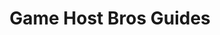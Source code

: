 ---
title: Game Host Bros Guides
tableOfContents: false
description: Get help with your game server.
hero:
  tagline: Configure your game server your way!
  image:
    file: ../../assets/houston.webp
  actions:
    - text: Get Started
      link: /getting-started/beginners-guide/
      icon: right-arrow
      variant: primary
    - text: Contact support
      link: https://portal.gamehostbros.com/supporttickets.php
      icon: external
---